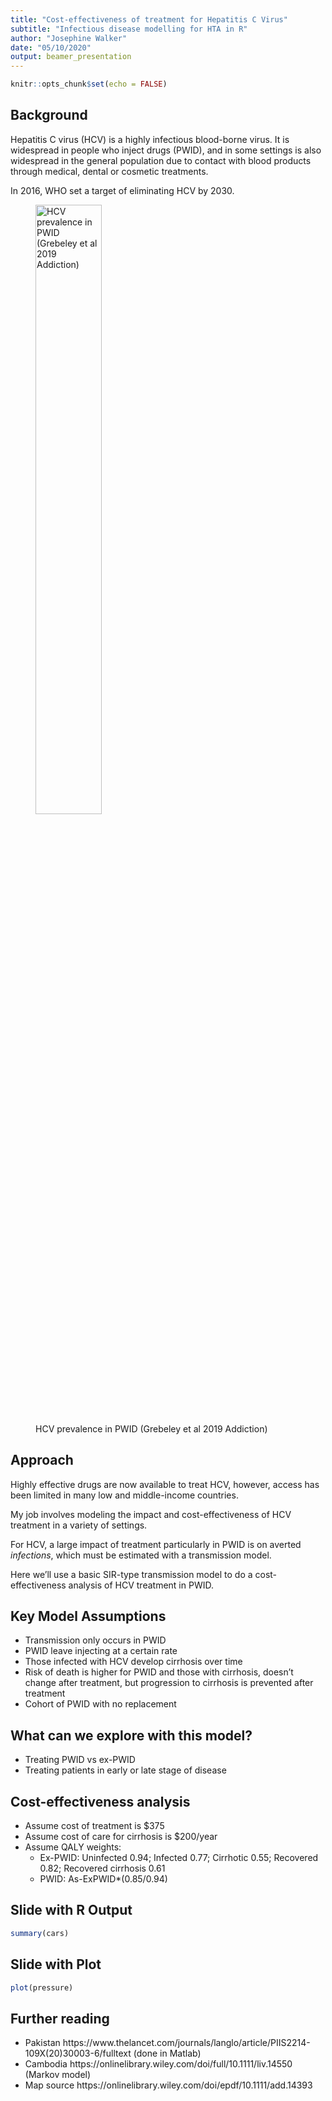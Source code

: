 ```yaml
---
title: "Cost-effectiveness of treatment for Hepatitis C Virus"
subtitle: "Infectious disease modelling for HTA in R"
author: "Josephine Walker"
date: "05/10/2020"
output: beamer_presentation
---
```


```r
knitr::opts_chunk$set(echo = FALSE)
```

## Background

Hepatitis C virus (HCV) is a highly infectious blood-borne virus. It is widespread in people who inject drugs (PWID), and in some settings is also widespread in the general population due to contact with blood products through medical, dental or cosmetic treatments. 

In 2016, WHO set a target of eliminating HCV by 2030.

![HCV prevalence in PWID (Grebeley et al 2019 Addiction)](~/git/RforHTA/hcvprevpwid.jpg){#id .class width=50% height=50%}

## Approach

Highly effective drugs are now available to treat HCV, however, access has been limited in many low and middle-income countries. 

My job involves modeling the impact and cost-effectiveness of HCV treatment in a variety of settings. 

For HCV, a large impact of treatment particularly in PWID is on averted *infections*, which must be estimated with a transmission model. 

Here we'll use a basic SIR-type transmission model to do a cost-effectiveness analysis of HCV treatment in PWID.

## Key Model Assumptions

- Transmission only occurs in PWID
- PWID leave injecting at a certain rate
- Those infected with HCV develop cirrhosis over time
- Risk of death is higher for PWID and those with cirrhosis, doesn't change after treatment, but progression to cirrhosis is prevented after treatment
- Cohort of PWID with no replacement



## What can we explore with this model?

- Treating PWID vs ex-PWID 
- Treating patients in early or late stage of disease
 

## Cost-effectiveness analysis

- Assume cost of treatment is $375
- Assume cost of care for cirrhosis is $200/year
- Assume QALY weights: 
  - Ex-PWID: Uninfected 0.94; Infected 0.77; Cirrhotic 0.55; Recovered 0.82; Recovered cirrhosis 0.61
  - PWID: As-ExPWID*(0.85/0.94)


## Slide with R Output

```r
summary(cars)
```

## Slide with Plot

```r
plot(pressure)
```

## Further reading

- Pakistan https://www.thelancet.com/journals/langlo/article/PIIS2214-109X(20)30003-6/fulltext (done in Matlab)
- Cambodia https://onlinelibrary.wiley.com/doi/full/10.1111/liv.14550 (Markov model)
- Map source https://onlinelibrary.wiley.com/doi/epdf/10.1111/add.14393 

